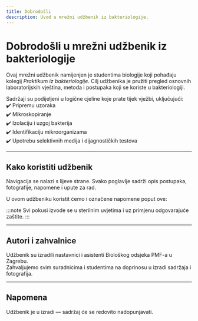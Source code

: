 ```yaml
---
title: Dobrodošli
description: Uvod u mrežni udžbenik iz bakteriologije.
---
```


# Dobrodošli u mrežni udžbenik iz bakteriologije

Ovaj mrežni udžbenik namijenjen je studentima biologije koji pohađaju kolegij *Praktikum iz bakteriologije*. Cilj udžbenika je pružiti pregled osnovnih laboratorijskih vještina, metoda i postupaka koji se koriste u bakteriologiji.

Sadržaji su podijeljeni u logične cjeline koje prate tijek vježbi, uključujući:  
✔️ Pripremu uzoraka  
✔️ Mikroskopiranje  
✔️ Izolaciju i uzgoj bakterija  
✔️ Identifikaciju mikroorganizama  
✔️ Upotrebu selektivnih medija i dijagnostičkih testova  

---

## Kako koristiti udžbenik

Navigacija se nalazi s lijeve strane. Svako poglavlje sadrži opis postupaka, fotografije, napomene i upute za rad.

U ovom udžbeniku koristit ćemo i označene napomene poput ove:

:::note
Svi pokusi izvode se u sterilnim uvjetima i uz primjenu odgovarajuće zaštite.
:::

---

## Autori i zahvalnice

Udžbenik su izradili nastavnici i asistenti Biološkog odsjeka PMF-a u Zagrebu.  
Zahvaljujemo svim suradnicima i studentima na doprinosu u izradi sadržaja i fotografija.

---

## Napomena

Udžbenik je u izradi — sadržaj će se redovito nadopunjavati.
